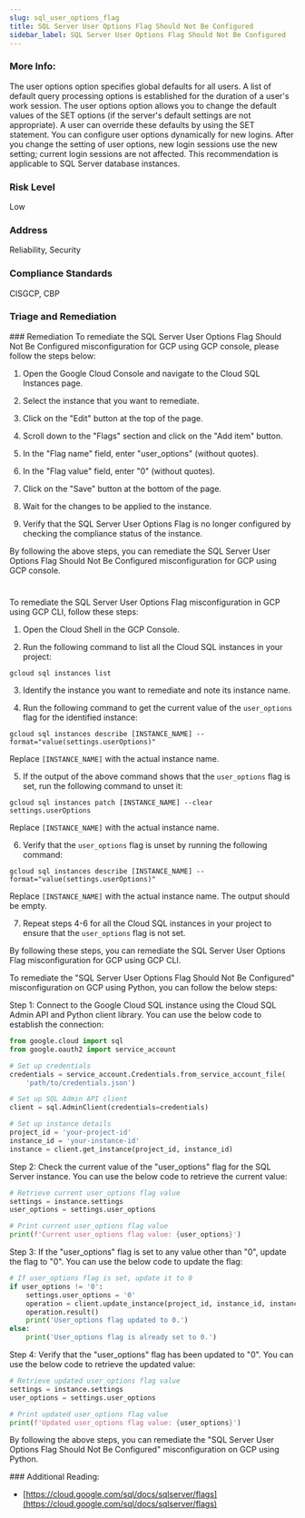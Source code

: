 ```yaml
---
slug: sql_user_options_flag
title: SQL Server User Options Flag Should Not Be Configured
sidebar_label: SQL Server User Options Flag Should Not Be Configured
---
```


### More Info:

The user options option specifies global defaults for all users. A list of default query processing options is established for the duration of a user's work session. The user options option allows you to change the default values of the SET options (if the server's default settings are not appropriate). A user can override these defaults by using the SET statement. You can configure user options dynamically for new logins. After you change the setting of user options, new login sessions use the new setting; current login sessions are not affected. This recommendation is applicable to SQL Server database instances.

### Risk Level

Low

### Address

Reliability, Security

### Compliance Standards

CISGCP, CBP


### Triage and Remediation
<Tabs>
<Tab title='Remediation'>
### Remediation

<AccordionGroup>
<Accordion title='Using Console' defaultOpen='true'>
To remediate the SQL Server User Options Flag Should Not Be Configured misconfiguration for GCP using GCP console, please follow the steps below:

1. Open the Google Cloud Console and navigate to the Cloud SQL Instances page.

2. Select the instance that you want to remediate.

3. Click on the "Edit" button at the top of the page.

4. Scroll down to the "Flags" section and click on the "Add item" button.

5. In the "Flag name" field, enter "user_options" (without quotes).

6. In the "Flag value" field, enter "0" (without quotes).

7. Click on the "Save" button at the bottom of the page.

8. Wait for the changes to be applied to the instance.

9. Verify that the SQL Server User Options Flag is no longer configured by checking the compliance status of the instance.

By following the above steps, you can remediate the SQL Server User Options Flag Should Not Be Configured misconfiguration for GCP using GCP console.

#
</Accordion>

<Accordion title='Using CLI'>
To remediate the SQL Server User Options Flag misconfiguration in GCP using GCP CLI, follow these steps:

1. Open the Cloud Shell in the GCP Console.

2. Run the following command to list all the Cloud SQL instances in your project:
```
gcloud sql instances list
```

3. Identify the instance you want to remediate and note its instance name.

4. Run the following command to get the current value of the `user_options` flag for the identified instance:
```
gcloud sql instances describe [INSTANCE_NAME] --format="value(settings.userOptions)"
```
Replace `[INSTANCE_NAME]` with the actual instance name.

5. If the output of the above command shows that the `user_options` flag is set, run the following command to unset it:
```
gcloud sql instances patch [INSTANCE_NAME] --clear settings.userOptions
```
Replace `[INSTANCE_NAME]` with the actual instance name.

6. Verify that the `user_options` flag is unset by running the following command:
```
gcloud sql instances describe [INSTANCE_NAME] --format="value(settings.userOptions)"
```
Replace `[INSTANCE_NAME]` with the actual instance name. The output should be empty.

7. Repeat steps 4-6 for all the Cloud SQL instances in your project to ensure that the `user_options` flag is not set.

By following these steps, you can remediate the SQL Server User Options Flag misconfiguration for GCP using GCP CLI.
</Accordion>

<Accordion title='Using Python'>
To remediate the "SQL Server User Options Flag Should Not Be Configured" misconfiguration on GCP using Python, you can follow the below steps:

Step 1: Connect to the Google Cloud SQL instance using the Cloud SQL Admin API and Python client library. You can use the below code to establish the connection:

```python
from google.cloud import sql
from google.oauth2 import service_account

# Set up credentials
credentials = service_account.Credentials.from_service_account_file(
    'path/to/credentials.json')

# Set up SQL Admin API client
client = sql.AdminClient(credentials=credentials)

# Set up instance details
project_id = 'your-project-id'
instance_id = 'your-instance-id'
instance = client.get_instance(project_id, instance_id)
```

Step 2: Check the current value of the "user_options" flag for the SQL Server instance. You can use the below code to retrieve the current value:

```python
# Retrieve current user_options flag value
settings = instance.settings
user_options = settings.user_options

# Print current user_options flag value
print(f'Current user_options flag value: {user_options}')
```

Step 3: If the "user_options" flag is set to any value other than "0", update the flag to "0". You can use the below code to update the flag:

```python
# If user_options flag is set, update it to 0
if user_options != '0':
    settings.user_options = '0'
    operation = client.update_instance(project_id, instance_id, instance)
    operation.result()
    print('User_options flag updated to 0.')
else:
    print('User_options flag is already set to 0.')
```

Step 4: Verify that the "user_options" flag has been updated to "0". You can use the below code to retrieve the updated value:

```python
# Retrieve updated user_options flag value
settings = instance.settings
user_options = settings.user_options

# Print updated user_options flag value
print(f'Updated user_options flag value: {user_options}')
```

By following the above steps, you can remediate the "SQL Server User Options Flag Should Not Be Configured" misconfiguration on GCP using Python.
</Accordion>

</AccordionGroup>
</Tab>
</Tabs>
### Additional Reading:

- [https://cloud.google.com/sql/docs/sqlserver/flags](https://cloud.google.com/sql/docs/sqlserver/flags) 


